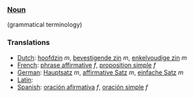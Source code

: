 ===[[Noun]]===
(grammatical terminology)

===Translations===
*[[Dutch]]: [[hoofdzin]] ''m'', [[bevestigende zin]] ''m'', [[enkelvoudige zin]] ''m''
*[[French]]: [[phrase affirmative]] ''f'', [[proposition simple]] ''f''
*[[German]]: [[Hauptsatz]] ''m'', [[affirmative Satz]] ''m'', [[einfache Satz]] ''m''
*[[Latin]]: [[]]
*[[Spanish]]: [[oración afirmativa]] ''f'', [[oración simple]] ''f''